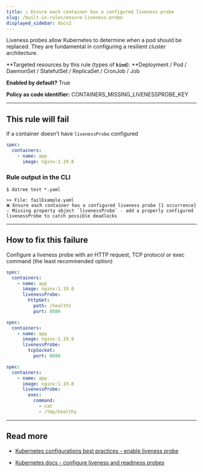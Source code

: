 ```yaml
---
title: ☑️ Ensure each container has a configured liveness probe
slug: /built-in-rules/ensure-liveness-probe
displayed_sidebar: docs2
---
```


Liveness probes allow Kubernetes to determine when a pod should be replaced. They are fundamental in configuring a resilient cluster architecture.

**Targeted resources by this rule (types of **`kind`**): **Deployment / Pod / DaemonSet / StatefulSet / ReplicaSet / CronJob / Job

**Enabled by default?** True

**Policy as code identifier:** CONTAINERS_MISSING_LIVENESSPROBE_KEY

---

## This rule will fail

If a container doesn't have `livenessProbe` configured

```yaml
spec:
  containers:
    - name: app
      image: nginx:1.19.8
```

### Rule output in the CLI

```terminal
$ datree test *.yaml

>> File: failExample.yaml
❌ Ensure each container has a configured liveness probe [1 occurrence]
💡 Missing property object `livenessProbe` - add a properly configured livenessProbe to catch possible deadlocks
```

---

## How to fix this failure

Configure a liveness probe with an HTTP request, TCP protocol or exec command (the least recommended option)

```yaml
spec:
  containers:
    - name: app
      image: nginx:1.19.8
      livenessProbe:
        httpGet:
          path: /healthz
          port: 8080
```

```yaml
spec:
  containers:
    - name: app
      image: nginx:1.19.8
      livenessProbe:
        tcpSocket:
          port: 8080
```

```yaml
spec:
  containers:
    - name: app
      image: nginx:1.19.8
      livenessProbe:
        exec:
          command:
            - cat
            - /tmp/healthy
```

---

## Read more

- [Kubernetes configurations best practices - enable liveness probe](https://www.datree.io/resources/kubernetes-configurations-best-practices#anchor7)[](https://kubernetes.io/docs/concepts/configuration/manage-resources-containers/)

- [Kubernetes docs - configure liveness and readiness probes](https://kubernetes.io/docs/tasks/configure-pod-container/configure-liveness-readiness-startup-probes/)
